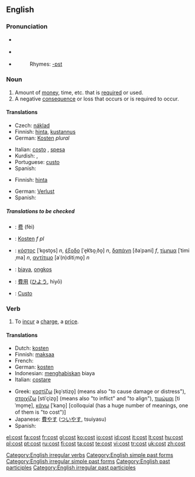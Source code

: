 ==English==

{{rank|week|stone|tree|781|cost|value|cast|speaking}}
{{wikipedia}}
===Pronunciation===
*{{a|RP}} {{IPA|/kɒst/}}
*{{a|US}} {{IPA|/kɔst/}}
*{{audio|en-us-cost.ogg|Audio (US)}}
*:Rhymes: [[Rhymes:English:-ɒst|-ɒst]]

===Noun===
{{en-noun}}

# Amount of [[money]], time, etc. that is [[required]] or used.
# A negative [[consequence]] or loss that occurs or is required to occur.

====Translations====
{{trans-top|amount of money, time, etc.}}
*Czech: [[náklad]] {{m}}
*Finnish: [[hinta]], [[kustannus]]
*German: [[Kosten]] {{f}} ''plural''
{{trans-mid}}
*Italian: [[costo]] {{m}}, [[spesa]] {{f}}
*Kurdish: {{KUchar|[[به‌ها]]}}, {{KUchar|[[نرخ]]}}
*Portuguese: [[custo]] {{m}}
*Spanish: {{t|es|costo|m}}
{{trans-bottom}}

{{trans-top|negative consequence or loss}}
*Finnish: [[hinta]]
{{trans-mid}}
*German: [[Verlust]] {{m}}
*Spanish: {{t|es|costo|m}}
{{trans-bottom}}

=====Translations to be checked=====
{{checktrans}}

*{{ttbc|Chinese}}: [[费]] (fèi)
*{{ttbc|German}}: [[Kosten]] ''f pl''
*{{ttbc|Greek}}: [[κόστος]] [ˈko̞sto̞s] ''n'', [[έξοδο]] [ˈe̞k͡so̞ˌðo̞] ''n'', [[δαπάνη]] [ðaˈpani] ''f'', [[τίμημα]] [ˈtimiˌma] ''n'', [[αντίτιμο]] [aˈ(n)ditiˌmo̞] ''n''
*{{ttbc|Indonesian}}: [[biaya]], [[ongkos]]
*{{ttbc|Japanese}}: [[費用]] ([[ひよう]], hiyō)
*{{ttbc|Portuguese}}: [[Custo]]

===Verb===
{{en-verb|costs|costing|cost}}

# To [[incur]] a [[charge]], a [[price]].

====Translations====
{{trans-top}}
*Dutch: [[kosten]]
*Finnish: [[maksaa]]
*French: {{t|fr|coûter}}
*German: [[kosten]]
*Indonesian: [[habis|menghabiskan]] biaya
*Italian: [[costare]]
{{trans-mid}}
*Greek: [[κοστίζω]] [ko̞ˈstizo̞] (means also "to cause damage or distress"), [[στοιχίζω]] [stiˈçizo̞] (means also "to inflict" and "to align"), [[τιμώμαι]] [tiˈmo̞me̞], [[κάνω]] [ˈkano̞] [colloquial (has a huge number of meanings, one of them is "to cost")]
*Japanese: [[費やす]] ([[ついやす]], tsuiyasu)
*Spanish: {{t|es|costar}}
{{trans-bottom}}

[[Category:English irregular verbs]]
[[Category:English simple past forms]]
[[Category:English irregular simple past forms]]
[[Category:English past participles]]
[[Category:English irregular past participles]]

[[el:cost]]
[[fa:cost]]
[[fr:cost]]
[[gl:cost]]
[[ko:cost]]
[[io:cost]]
[[id:cost]]
[[it:cost]]
[[lt:cost]]
[[hu:cost]]
[[pl:cost]]
[[pt:cost]]
[[ru:cost]]
[[fi:cost]]
[[ta:cost]]
[[te:cost]]
[[vi:cost]]
[[tr:cost]]
[[uk:cost]]
[[zh:cost]]